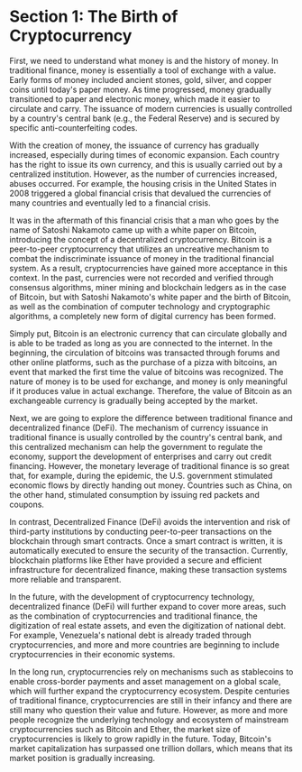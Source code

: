 # Section 1: The Birth of Cryptocurrency

First, we need to understand what money is and the history of money. In traditional finance, money is essentially a tool of exchange with a value. Early forms of money included ancient stones, gold, silver, and copper coins until today's paper money. As time progressed, money gradually transitioned to paper and electronic money, which made it easier to circulate and carry. The issuance of modern currencies is usually controlled by a country's central bank (e.g., the Federal Reserve) and is secured by specific anti-counterfeiting codes.

With the creation of money, the issuance of currency has gradually increased, especially during times of economic expansion. Each country has the right to issue its own currency, and this is usually carried out by a centralized institution. However, as the number of currencies increased, abuses occurred. For example, the housing crisis in the United States in 2008 triggered a global financial crisis that devalued the currencies of many countries and eventually led to a financial crisis.

It was in the aftermath of this financial crisis that a man who goes by the name of Satoshi Nakamoto came up with a white paper on Bitcoin, introducing the concept of a decentralized cryptocurrency. Bitcoin is a peer-to-peer cryptocurrency that utilizes an uncreative mechanism to combat the indiscriminate issuance of money in the traditional financial system. As a result, cryptocurrencies have gained more acceptance in this context. In the past, currencies were not recorded and verified through consensus algorithms, miner mining and blockchain ledgers as in the case of Bitcoin, but with Satoshi Nakamoto's white paper and the birth of Bitcoin, as well as the combination of computer technology and cryptographic algorithms, a completely new form of digital currency has been formed.

Simply put, Bitcoin is an electronic currency that can circulate globally and is able to be traded as long as you are connected to the internet. In the beginning, the circulation of bitcoins was transacted through forums and other online platforms, such as the purchase of a pizza with bitcoins, an event that marked the first time the value of bitcoins was recognized. The nature of money is to be used for exchange, and money is only meaningful if it produces value in actual exchange. Therefore, the value of Bitcoin as an exchangeable currency is gradually being accepted by the market.

Next, we are going to explore the difference between traditional finance and decentralized finance (DeFi). The mechanism of currency issuance in traditional finance is usually controlled by the country's central bank, and this centralized mechanism can help the government to regulate the economy, support the development of enterprises and carry out credit financing. However, the monetary leverage of traditional finance is so great that, for example, during the epidemic, the U.S. government stimulated economic flows by directly handing out money. Countries such as China, on the other hand, stimulated consumption by issuing red packets and coupons.

In contrast, Decentralized Finance (DeFi) avoids the intervention and risk of third-party institutions by conducting peer-to-peer transactions on the blockchain through smart contracts. Once a smart contract is written, it is automatically executed to ensure the security of the transaction. Currently, blockchain platforms like Ether have provided a secure and efficient infrastructure for decentralized finance, making these transaction systems more reliable and transparent.

In the future, with the development of cryptocurrency technology, decentralized finance (DeFi) will further expand to cover more areas, such as the combination of cryptocurrencies and traditional finance, the digitization of real estate assets, and even the digitization of national debt. For example, Venezuela's national debt is already traded through cryptocurrencies, and more and more countries are beginning to include cryptocurrencies in their economic systems.

In the long run, cryptocurrencies rely on mechanisms such as stablecoins to enable cross-border payments and asset management on a global scale, which will further expand the cryptocurrency ecosystem. Despite centuries of traditional finance, cryptocurrencies are still in their infancy and there are still many who question their value and future. However, as more and more people recognize the underlying technology and ecosystem of mainstream cryptocurrencies such as Bitcoin and Ether, the market size of cryptocurrencies is likely to grow rapidly in the future. Today, Bitcoin's market capitalization has surpassed one trillion dollars, which means that its market position is gradually increasing.
